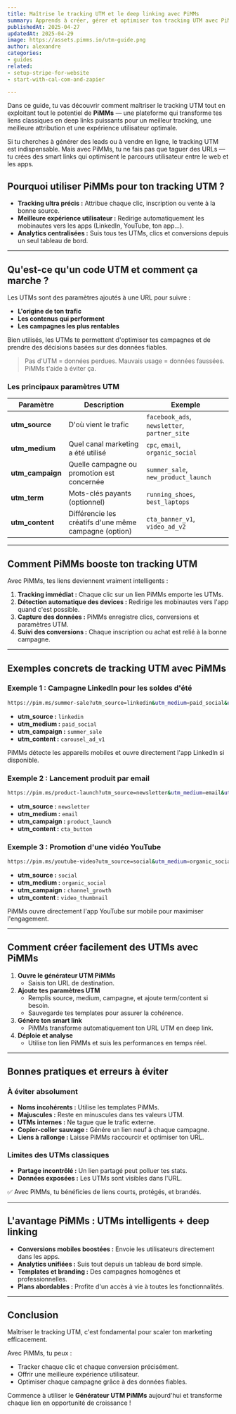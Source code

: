 ```yaml
---
title: Maîtrise le tracking UTM et le deep linking avec PiMMs
summary: Apprends à créer, gérer et optimiser ton tracking UTM avec PiMMs, la plateforme de deep linking pensée pour les marketers.
publishedAt: 2025-04-27
updatedAt: 2025-04-29
image: https://assets.pimms.io/utm-guide.png
author: alexandre
categories:
- guides
related:
- setup-stripe-for-website
- start-with-cal-com-and-zapier

---
```


Dans ce guide, tu vas découvrir comment maîtriser le tracking UTM tout en exploitant tout le potentiel de **PiMMs** — une plateforme qui transforme tes liens classiques en deep links puissants pour un meilleur tracking, une meilleure attribution et une expérience utilisateur optimale.

Si tu cherches à générer des leads ou à vendre en ligne, le tracking UTM est indispensable. Mais avec PiMMs, tu ne fais pas que taguer des URLs — tu crées des smart links qui optimisent le parcours utilisateur entre le web et les apps.

## Pourquoi utiliser PiMMs pour ton tracking UTM ?

- **Tracking ultra précis :** Attribue chaque clic, inscription ou vente à la bonne source.
- **Meilleure expérience utilisateur :** Redirige automatiquement les mobinautes vers les apps (LinkedIn, YouTube, ton app...).
- **Analytics centralisées :** Suis tous tes UTMs, clics et conversions depuis un seul tableau de bord.

---

## Qu'est-ce qu'un code UTM et comment ça marche ?

Les UTMs sont des paramètres ajoutés à une URL pour suivre :

- **L'origine de ton trafic**
- **Les contenus qui performent**
- **Les campagnes les plus rentables**

Bien utilisés, les UTMs te permettent d'optimiser tes campagnes et de prendre des décisions basées sur des données fiables.

> Pas d'UTM = données perdues. Mauvais usage = données faussées. PiMMs t'aide à éviter ça.

### Les principaux paramètres UTM

| Paramètre       | Description                                          | Exemple                                      |
|-----------------|-------------------------------------------------------|----------------------------------------------|
| **utm_source**  | D'où vient le trafic                                  | `facebook_ads`, `newsletter`, `partner_site` |
| **utm_medium**  | Quel canal marketing a été utilisé                   | `cpc`, `email`, `organic_social`             |
| **utm_campaign**| Quelle campagne ou promotion est concernée           | `summer_sale`, `new_product_launch`          |
| **utm_term**    | Mots-clés payants (optionnel)                        | `running_shoes`, `best_laptops`              |
| **utm_content** | Différencie les créatifs d'une même campagne (option) | `cta_banner_v1`, `video_ad_v2`               |

---

## Comment PiMMs booste ton tracking UTM

Avec PiMMs, tes liens deviennent vraiment intelligents :

1. **Tracking immédiat :** Chaque clic sur un lien PiMMs emporte les UTMs.
2. **Détection automatique des devices :** Redirige les mobinautes vers l'app quand c'est possible.
3. **Capture des données :** PiMMs enregistre clics, conversions et paramètres UTM.
4. **Suivi des conversions :** Chaque inscription ou achat est relié à la bonne campagne.

---

## Exemples concrets de tracking UTM avec PiMMs

### Exemple 1 : Campagne LinkedIn pour les soldes d'été

```bash
https://pim.ms/summer-sale?utm_source=linkedin&utm_medium=paid_social&utm_campaign=summer_sale&utm_content=carousel_ad_v1
```

- **utm_source :** `linkedin`
- **utm_medium :** `paid_social`
- **utm_campaign :** `summer_sale`
- **utm_content :** `carousel_ad_v1`

PiMMs détecte les appareils mobiles et ouvre directement l'app LinkedIn si disponible.

### Exemple 2 : Lancement produit par email

```bash
https://pim.ms/product-launch?utm_source=newsletter&utm_medium=email&utm_campaign=product_launch&utm_content=cta_button
```

- **utm_source :** `newsletter`
- **utm_medium :** `email`
- **utm_campaign :** `product_launch`
- **utm_content :** `cta_button`

### Exemple 3 : Promotion d'une vidéo YouTube

```bash
https://pim.ms/youtube-video?utm_source=social&utm_medium=organic_social&utm_campaign=channel_growth&utm_content=video_thumbnail
```

- **utm_source :** `social`
- **utm_medium :** `organic_social`
- **utm_campaign :** `channel_growth`
- **utm_content :** `video_thumbnail`

PiMMs ouvre directement l'app YouTube sur mobile pour maximiser l'engagement.

---

## Comment créer facilement des UTMs avec PiMMs

1. **Ouvre le générateur UTM PiMMs**
   - Saisis ton URL de destination.
2. **Ajoute tes paramètres UTM**
   - Remplis source, medium, campagne, et ajoute term/content si besoin.
   - Sauvegarde tes templates pour assurer la cohérence.
3. **Génère ton smart link**
   - PiMMs transforme automatiquement ton URL UTM en deep link.
4. **Déploie et analyse**
   - Utilise ton lien PiMMs et suis les performances en temps réel.

---

## Bonnes pratiques et erreurs à éviter

### À éviter absolument

- **Noms incohérents :** Utilise les templates PiMMs.
- **Majuscules :** Reste en minuscules dans tes valeurs UTM.
- **UTMs internes :** Ne tague que le trafic externe.
- **Copier-coller sauvage :** Génére un lien neuf à chaque campagne.
- **Liens à rallonge :** Laisse PiMMs raccourcir et optimiser ton URL.

### Limites des UTMs classiques

- **Partage incontrôlé :** Un lien partagé peut polluer tes stats.
- **Données exposées :** Les UTMs sont visibles dans l'URL.

✅ Avec PiMMs, tu bénéficies de liens courts, protégés, et brandés.

---

## L'avantage PiMMs : UTMs intelligents + deep linking

- **Conversions mobiles boostées :** Envoie les utilisateurs directement dans les apps.
- **Analytics unifiées :** Suis tout depuis un tableau de bord simple.
- **Templates et branding :** Des campagnes homogènes et professionnelles.
- **Plans abordables :** Profite d'un accès à vie à toutes les fonctionnalités.

---

## Conclusion

Maîtriser le tracking UTM, c'est fondamental pour scaler ton marketing efficacement.

Avec PiMMs, tu peux :
- Tracker chaque clic et chaque conversion précisément.
- Offrir une meilleure expérience utilisateur.
- Optimiser chaque campagne grâce à des données fiables.

Commence à utiliser le **Générateur UTM PiMMs** aujourd'hui et transforme chaque lien en opportunité de croissance !

